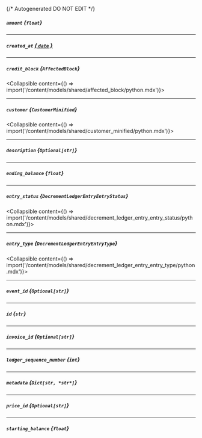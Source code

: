 {/* Autogenerated DO NOT EDIT  */}

##### `amount` *{`float`}*

---
##### `created_at` [*{ `date` }*](https://docs.python.org/3/library/datetime.html#date-objects)

---
##### `credit_block` *{`AffectedBlock`}*
<Collapsible content={() => import('/content/models/shared/affected_block/python.mdx')}>
</Collapsible>

---
##### `customer` *{`CustomerMinified`}*
<Collapsible content={() => import('/content/models/shared/customer_minified/python.mdx')}>
</Collapsible>

---
##### `description` *{`Optional[str]`}*

---
##### `ending_balance` *{`float`}*

---
##### `entry_status` *{`DecrementLedgerEntryEntryStatus`}*
<Collapsible content={() => import('/content/models/shared/decrement_ledger_entry_entry_status/python.mdx')}>
</Collapsible>

---
##### `entry_type` *{`DecrementLedgerEntryEntryType`}*
<Collapsible content={() => import('/content/models/shared/decrement_ledger_entry_entry_type/python.mdx')}>
</Collapsible>

---
##### `event_id` *{`Optional[str]`}*

---
##### `id` *{`str`}*

---
##### `invoice_id` *{`Optional[str]`}*

---
##### `ledger_sequence_number` *{`int`}*

---
##### `metadata` *{`Dict[str, *str*]`}*

---
##### `price_id` *{`Optional[str]`}*

---
##### `starting_balance` *{`float`}*


